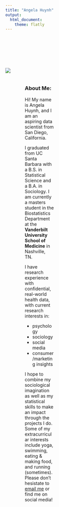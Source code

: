 ```yaml
---
title: "Angela Huynh"
output:
  html_document:
    theme: flatly
---
```

<style>
.column-left{
  float: left;
  width: 30%;
  text-align: left;
}
.column-right{
  float: right;
  width: 60%;
  text-align: left;
}
</style>

<br/><br/>
<div class="column-left">
<br/><br/><br/>
![](profile.jpg)


<div class="column-right">
<h3>About Me:</h3>

<p>Hi! My name is Angela Huynh, and I am an aspiring data scientist from San Diego, California.</p>
<p>I graduated from </b> UC Santa Barbara </b> with a B.S. in Statistical Science and a B.A. in Sociology. I am currently a masters student in the Biostatistics Department at the <b>Vanderbilt University School of Medicine</b> in Nashville, TN.</p>
I have research experience with confidential, real-world health data, with current research interests in:
<ul>
<li>psychology
<li>sociology
<li>social media
<li>consumer/marketing insights
</ul>

I hope to combine my sociological imagination as well as my statistical skills to make an impact through the projects I do. Some of my extracurricular interests include yoga, swimming, eating & making food, and running (sometimes). Please don't hesistate to [email me](mailto:angela.n.huynh@vanderbilt.edu) or find me on social media!
</div>